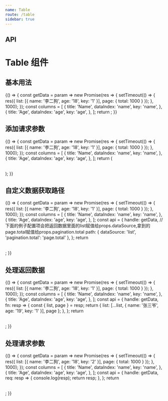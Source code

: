 ```yaml
---
name: Table
route: /table
sidebar: true
---
```



## API

<Props of={Table} />

# Table 组件

## 基本用法

<Playground>
  {() => {
    const getData = param =>
      new Promise(res => {
        setTimeout(() => {
          res({ list: [{ name: '李二狗', age: '18', key: '1' }], page: { total: 1000 } });
        }, 1000);
      });
    const columns = [
      {
        title: 'Name',
        dataIndex: 'name',
        key: 'name',
      },
      {
        title: 'Age',
        dataIndex: 'age',
        key: 'age',
      },
    ];
    return <Table rowKey="name" api={{ handle: getData }} {...{ columns }} />;
  }}
</Playground>

## 添加请求参数

<Playground>
  {() => {
    const getData = param =>
      new Promise(res => {
        setTimeout(() => {
          res({ list: [{ name: '李二狗', age: '18', key: '1' }], page: { total: 1000 } });
        }, 1000);
      });
    const columns = [
      {
        title: 'Name',
        dataIndex: 'name',
        key: 'name',
      },
      {
        title: 'Age',
        dataIndex: 'age',
        key: 'age',
      },
    ];
    return (
      <Table rowKey="name" fliter={{ name: '李二狗' }} api={{ handle: getData }} {...{ columns }} />
    );
  }}
</Playground>

## 自定义数据获取路径

<Playground>
  {() => {
    const getData = param =>
      new Promise(res => {
        setTimeout(() => {
          res({ list: [{ name: '李二狗', age: '18', key: '1' }], page: { total: 1000 } });
        }, 1000);
      });
    const columns = [
      {
        title: 'Name',
        dataIndex: 'name',
        key: 'name',
      },
      {
        title: 'Age',
        dataIndex: 'age',
        key: 'age',
      },
    ];
    const api = {
      handle: getData,
      // 下面的例子配置项会把返回数据里面的list赋值给props.dataSource,拿到的page.total赋值给props.pagination.total
      path: { dataSource: 'list', 'pagination.total': 'page.total' },
    };
    return <Table rowKey="name" api={api} {...{ columns }} />;
  }}
</Playground>

## 处理返回数据

<Playground>
  {() => {
    const getData = param =>
      new Promise(res => {
        setTimeout(() => {
          res({ list: [{ name: '李二狗', age: '18', key: '1' }], page: { total: 1000 } });
        }, 1000);
      });
    const columns = [
      {
        title: 'Name',
        dataIndex: 'name',
        key: 'name',
      },
      {
        title: 'Age',
        dataIndex: 'age',
        key: 'age',
      },
    ];
    const api = {
      handle: getData,
      fn: resp => {
        const { list, page } = resp;
        return { list: [...list, { name: '张三爷', age: '19', key: '1' }], page };
      },
    };
    return <Table rowKey="name" api={api} {...{ columns }} />;
  }}
</Playground>

## 处理请求参数

<Playground>
  {() => {
    const getData = param =>
      new Promise(res => {
        setTimeout(() => {
          res({ list: [{ name: '李二狗', age: '18', key: '2' }], page: { total: 1000 } });
        }, 1000);
      });
    const columns = [
      {
        title: 'Name',
        dataIndex: 'name',
        key: 'name',
      },
      {
        title: 'Age',
        dataIndex: 'age',
        key: 'age',
      },
    ];
    const api = {
      handle: getData,
      req: resp => {
        console.log(resp);
        return resp;
      },
    };
    return <Table api={api} {...{ columns }} />;
  }}
</Playground>
